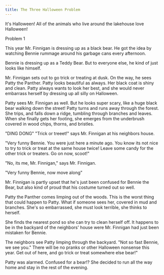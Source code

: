 ```yaml
---
title: The Three Halloween Problem
---
```


It's Halloween! All of the animals who live around the lakehouse love Halloween!

Problem 1

This year Mr. Finnigan is dressing up as a black bear.  He got the idea by watching Bennie rummage around his garbage cans every afternoon.

Bennie is dressing up as a Teddy Bear.  But to everyone else, he kind of just looks like himself.

Mr. Finnigan sets out to go trick or treating at dusk.  On the way, he sees Patty the Panther.  Patty looks beautiful as always.  Her black coat is shiny and clean.  Patty always wants to look her best, and she would never embarrass herself by dressing up all silly on Halloween.

Patty sees Mr. Finnigan as well.  But he looks super scary, like a huge black bear walking down the street! Patty turns and runs away through the forest.  She trips, and falls down a ridge, tumbling through branches and leaves. When she finally gets her footing, she emerges from the underbrush covered in wood chips, thorns, and bristles.

"DING DONG" "Trick or treeet!" says Mr. Finnigan at his neighbors house.

"Very funny Bennie.  You were just here a minute ago.  You know its not nice to try to trick or treat at the same house twice! Leave some candy for the other trick or treaters.  Go on now, scoot!"

"No, its me, Mr. Finnigan," says Mr. Finnigan.

"Very funny Bennie, now move along"

Mr. Finnigan is partly upset that he's just been confused for Bennie the Bear, but also kind of proud that his costume turned out so well.

Patty the Panther comes limping out of the woods. This is the worst thing that could happen to Patty.  What if someone sees her, covered in mud and branches.  She's so embarrassed, she must look terrible, she thinks to herself.

She finds the nearest pond so she can try to clean herself off.  It happens to be in the backyard of the neighbors' house were Mr. Finnigan had just been mistaken for Bennie.

The neighbors see Patty limping through the backyard.  "Not so fast Bennie, we see you."  There will be no pranks or other Halloween nonsense this year.  Get out of here, and go trick or treat somewhere else bear!"

Patty was alarmed.  Confused for a bear!?  She decided to run all the way home and stay in the rest of the evening.
